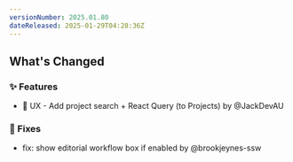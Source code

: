```yaml
---
versionNumber: 2025.01.80
dateReleased: 2025-01-29T04:28:36Z
---
```


## What's Changed
### ✨ Features
* 🚸 UX - Add project search + React Query (to Projects) by @JackDevAU

### 🔧 Fixes
* fix: show editorial workflow box if enabled by @brookjeynes-ssw
